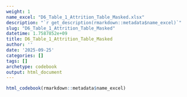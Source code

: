 ```yaml
---
weight: 1
name_excel: "D6_Table_1_Attrition_Table_Masked.xlsx"
description: "`r get_description(rmarkdown::metadata$name_excel)`"
slug: "D6_Table_1_Attrition_Table_Masked"
datetime: 1.7587852e+09
title: D6_Table_1_Attrition_Table_Masked
author: ''
date: '2025-09-25'
categories: []
tags: []
archetype: codebook
output: html_document
---
```


```r
html_codebook(rmarkdown::metadata$name_excel)
```
